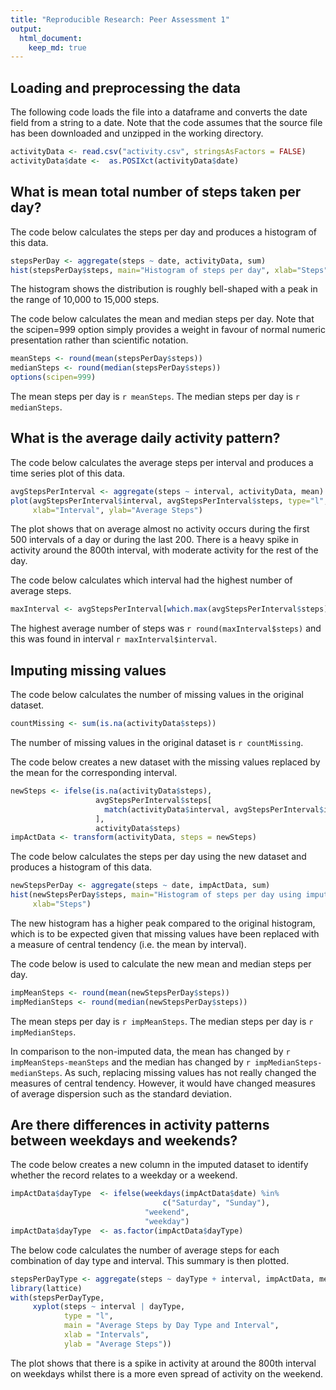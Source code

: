 ```yaml
---
title: "Reproducible Research: Peer Assessment 1"
output: 
  html_document:
    keep_md: true
---
```



## Loading and preprocessing the data

The following code loads the file into a dataframe and converts the date field from a string to a date. Note that the code assumes that the source file has been downloaded and unzipped in the working directory.
 
```r
activityData <- read.csv("activity.csv", stringsAsFactors = FALSE)
activityData$date <-  as.POSIXct(activityData$date)
```

## What is mean total number of steps taken per day?

The code below calculates the steps per day and produces a histogram of this data.

```r
stepsPerDay <- aggregate(steps ~ date, activityData, sum)
hist(stepsPerDay$steps, main="Histogram of steps per day", xlab="Steps")

```

The histogram shows the distribution is roughly bell-shaped with a peak in the range of 10,000 to 15,000 steps.

The code below calculates the mean and median steps per day. Note that the scipen=999 option simply provides a weight in favour of normal numeric presentation rather than scientific notation.

```r
meanSteps <- round(mean(stepsPerDay$steps))
medianSteps <- round(median(stepsPerDay$steps))
options(scipen=999)
```

The mean steps per day is `r meanSteps`. The median steps per day is `r medianSteps`.

## What is the average daily activity pattern?

The code below calculates the average steps per interval and produces a time series plot of this data. 

```r
avgStepsPerInterval <- aggregate(steps ~ interval, activityData, mean)
plot(avgStepsPerInterval$interval, avgStepsPerInterval$steps, type="l", 
     xlab="Interval", ylab="Average Steps")
```

The plot shows that on average almost no activity occurs during the first 500 intervals of a day or during the last 200. There is a heavy spike in activity around the 800th interval, with moderate activity for the rest of the day.

The code below calculates which interval had the highest number of average steps.

```r

maxInterval <- avgStepsPerInterval[which.max(avgStepsPerInterval$steps), ]

```

The highest average number of steps was `r round(maxInterval$steps)` and this was found in interval `r maxInterval$interval`.

## Imputing missing values

The code below calculates the number of missing values in the original dataset.

```r
countMissing <- sum(is.na(activityData$steps))
```

The number of missing values in the original dataset is `r countMissing`.

The code below creates a new dataset with the missing values replaced by the mean for the corresponding interval.

```r
newSteps <- ifelse(is.na(activityData$steps), 
                   avgStepsPerInterval$steps[
                     match(activityData$interval, avgStepsPerInterval$interval)
                   ], 
                   activityData$steps)
impActData <- transform(activityData, steps = newSteps)
```

The code below calculates the steps per day using the new dataset and produces a histogram of this data.

```r
newStepsPerDay <- aggregate(steps ~ date, impActData, sum)
hist(newStepsPerDay$steps, main="Histogram of steps per day using imputed data", 
     xlab="Steps")
```

The new histogram has a higher peak compared to the original histogram, which is to be expected given that missing values have been replaced with a measure of central tendency (i.e. the mean by interval).

The code below is used to calculate the new mean and median steps per day.

```r
impMeanSteps <- round(mean(newStepsPerDay$steps))
impMedianSteps <- round(median(newStepsPerDay$steps))
```

The mean steps per day is `r impMeanSteps`. The median steps per day is `r impMedianSteps`.

In comparison to the non-imputed data, the mean has changed by `r impMeanSteps-meanSteps` and the median has changed by `r impMedianSteps-medianSteps`. As such, replacing missing values has not really changed the measures of central tendency. However, it would have changed measures of average dispersion such as the standard deviation.

## Are there differences in activity patterns between weekdays and weekends?

The code below creates a new column in the imputed dataset to identify whether the record relates to a weekday or a weekend.

```r
impActData$dayType  <- ifelse(weekdays(impActData$date) %in% 
                                  c("Saturday", "Sunday"),
                              "weekend", 
                              "weekday")
impActData$dayType  <- as.factor(impActData$dayType)
```

The below code calculates the number of average steps for each combination of day type and interval. This summary is then plotted.

```r
stepsPerDayType <- aggregate(steps ~ dayType + interval, impActData, mean)
library(lattice)
with(stepsPerDayType, 
     xyplot(steps ~ interval | dayType, 
            type = "l",      
            main = "Average Steps by Day Type and Interval",
            xlab = "Intervals",
            ylab = "Average Steps"))
```

The plot shows that there is a spike in activity at around the 800th interval on weekdays whilst there is a more even spread of activity on the weekend. 
